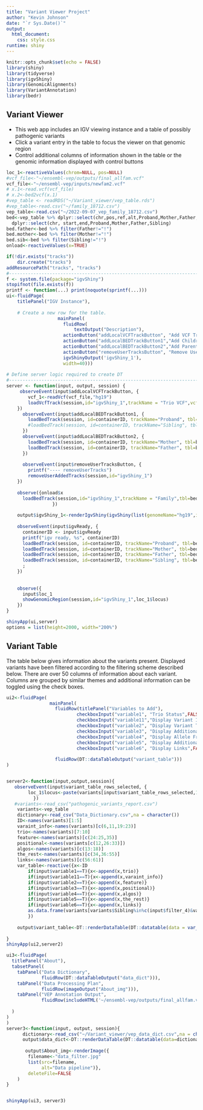 ```yaml
---
title: "Variant Viewer Project"
author: "Kevin Johnson"
date: "`r Sys.Date()`"
output: 
  html_document:
    css: style.css
runtime: shiny
---
```


```r
knitr::opts_chunk$set(echo = FALSE)
library(shiny)
library(tidyverse)
library(igvShiny)
library(GenomicAlignments)
library(VariantAnnotation)
library(bedr)
```

<style type="text/css">
.main-container {
  max-width: 95% !important;
  margin: auto;
}
.shiny-frame{
  width: 1800px;
  height: 600px;
}
</style>

## Variant Viewer

* This web app includes an IGV viewing instance and a table of possibly pathogenic variants
* Click a variant entry in the table to focus the viewer on that genomic region
* Control additional columns of information shown in the table or the genomic information displayed with control buttons

```r
loc_1<-reactiveValues(chrom=NULL, pos=NULL)
#vcf_file<-"~/ensembl-vep/outputs/final_allfam.vcf"
vcf_file<-"~/ensembl-vep/inputs/newfam2.vcf"
# x.1<-read.vcf(vcf_file)
# x.2<-bed2vcf(x.1)
#vep_table <- readRDS("~/Variant_viewer/vep_table.rds")
#vep_table<-read.csv("~/family_18712.csv")
vep_table<-read.csv("~/2022-09-07_vep_family_18712.csv")
bed<-vep_table %>% dplyr::select(chr,pos,ref,alt,Proband,Mother,Father,Sibling) %>% mutate(start=as.numeric(pos)-1,end=as.numeric(pos)+nchar(alt)-1) %>% 
  dplyr::select(chr, start,end,Proband,Mother,Father,Sibling)
bed.father<-bed %>% filter(Father!="!")
bed.mother<-bed %>% filter(Mother!="!")
bed.sib<-bed %>% filter(Sibling!="!")
onload<-reactiveValues(x=TRUE)
```


```r
if(!dir.exists("tracks"))
    dir.create("tracks")
addResourcePath("tracks", "tracks")
#-------------------------------------------------------------------------------
f <- system.file(package="igvShiny")
stopifnot(file.exists(f))
printf <- function(...) print(noquote(sprintf(...)))
ui<-fluidPage(
    titlePanel("IGV Instance"),
    
    # Create a new row for the table.
                   mainPanel(
                     fluidRow(
                         textOutput("Description"),
                     actionButton("addLocalVCFTrackButton", "Add VCF Trio"),
                     actionButton("addLocalBEDTrackButton1","Add Children BED"),
                     actionButton("addLocalBEDTrackButton2","Add Parents BED"),
                     actionButton("removeUserTracksButton", "Remove User Tracks"),
                     igvShinyOutput('igvShiny_1'),
                     width=40)))
            
# Define server logic required to create DT
#-------------------------------------------------------------------------------
server <- function(input, output, session) {
     observeEvent(input$addLocalVCFTrackButton, { 
        vcf_1<-readVcf(vcf_file,"hg19")
        loadVcfTrack(session,id="igvShiny_1",trackName = "Trio VCF",vcfData=vcf_1)
    })
      observeEvent(input$addLocalBEDTrackButton1, {
        loadBedTrack(session, id=containerID, trackName="Proband", tbl=bed, color="red") 
        #loadBedTrack(session, id=containerID, trackName="Sibling", tbl=bed.sib, color="brown")
      })    
      observeEvent(input$addLocalBEDTrackButton2, {
        loadBedTrack(session, id=containerID, trackName="Mother", tbl=bed.mother, color="green")
        loadBedTrack(session, id=containerID, trackName="Father", tbl=bed.father, color="teal")
      })
    
      observeEvent(input$removeUserTracksButton, {
        printf("---- removeUserTracks")
        removeUserAddedTracks(session,id="igvShiny_1")
    })
      
    observe({onload$x
      loadBedTrack(session,id="igvShiny_1",trackName = "Family",tbl=bed)
                 })
    
    output$igvShiny_1<-renderIgvShiny(igvShiny(list(genomeName="hg19",initialLocus="chr1:1-50000")))
    
    observeEvent(input$igvReady, {
      containerID <- input$igvReady
      printf("igv ready, %s", containerID)
      loadBedTrack(session, id=containerID, trackName="Proband", tbl=bed, color="red")
      loadBedTrack(session, id=containerID, trackName="Mother", tbl=bed.mother, color="green")
      loadBedTrack(session, id=containerID, trackName="Father", tbl=bed.father, color="teal")
      loadBedTrack(session, id=containerID, trackName="Sibling", tbl=bed.sib, color="brown")
      ;
    })
    
  
    observe({
      input$loc_1
      showGenomicRegion(session,id="igvShiny_1",loc_1$locus)
    })
}

shinyApp(ui,server)
options = list(height=2000, width="200%")

```

## Variant Table
The table below gives information about the variants present. Displayed variants have been filtered according to the filtering scheme described below. There are over 50 columns of information about each variant. Columns are grouped by similar themes and additional information can be toggled using the check boxes.  


```r
ui2<-fluidPage(
                mainPanel(
                  fluidRow(titlePanel("Variables to Add"),
                          checkboxInput("variable1", "Trio Status",FALSE),
                          checkboxInput("variable11","Display Variant Information (HGVS)",FALSE),
                          checkboxInput("variable2", "Display Variant Type and Impact information",FALSE),
                          checkboxInput("variable3", "Display Additional Variant Location Information",FALSE),
                          checkboxInput("variable4", "Display Allele Frequency and Pathogenicity Information",FALSE),
                          checkboxInput("variable5", "Display Additional Information",FALSE),
                          checkboxInput("variable6", "Display Links",FALSE)),
                  
                  fluidRow(DT::dataTableOutput("variant_table")))
)


server2<-function(input,output,session){
   observeEvent(input$variant_table_rows_selected, {
        loc_1$locus<-paste(variants[input$variant_table_rows_selected,1],variants[input$variant_table_rows_selected,2],sep = ":")
          })
   #variants<-read_csv("pathogenic_variants_report.csv")
    variants<-vep_table
    dictionary<-read_csv("Data_Dictionary.csv",na = character())
    ID<-names(variants)[1:5]
    varaint_info<-names(variants)[c(6,11,19:23)]
    trio<-names(variants)[7:10]
    feature<-names(variants)[c(24:25,35)]
    positional<-names(variants[c(12,26:33)])
    algos<-names(variants)[c(13:18)]
    the_rest<-names(variants)[c(34,36:55)]
    links<-names(variants)[c(56:61)]
    var_table<-reactive({x<-ID
        if(input$variable1==T){x<-append(x,trio)}
        if(input$variable11==T){x<-append(x,varaint_info)}
        if(input$variable2==T){x<-append(x,feature)}
        if(input$variable3==T){x<-append(x,positional)}
        if(input$variable4==T){x<-append(x,algos)}
        if(input$variable5==T){x<-append(x,the_rest)}
        if(input$variable6==T){x<-append(x,links)}
        as.data.frame(variants[variants$Sibling%in%c(input$filter_4)&variants$Proband%in%c(input$filter_3)&variants$Mother%in%c(input$filter_2)&variants$Father%in%c(input$filter_1),x])
        })
    
    output$variant_table<-DT::renderDataTable(DT::datatable(data = var_table(),rownames = F,selection = "single",options = list(pageLength=5)))
  
}
shinyApp(ui2,server2)

```




```r
ui3<-fluidPage(
  titlePanel("About"),
  tabsetPanel(
    tabPanel("Data Dictionary",
             fluidRow(DT::dataTableOutput("data_dict"))),
    tabPanel("Data Processing Plan",
             fluidRow(imageOutput("About_img"))),
    tabPanel("VEP Annotation Output",
             fluidRow(includeHTML('~/ensembl-vep/outputs/final_allfam.vcf_summary.html'))
    
  )
)
)
server3<-function(input, output, session){
      dictionary<-read_csv("~/Variant_viewer/vep_data_dict.csv",na = character())
      output$data_dict<-DT::renderDataTable(DT::datatable(data=dictionary))
      
       output$About_img<-renderImage({
        filename<-"data_filter.jpg"
        list(src=filename,
             alt="Data pipeline")},
        deleteFile=FALSE
    )
}


shinyApp(ui3, server3)
```



	

